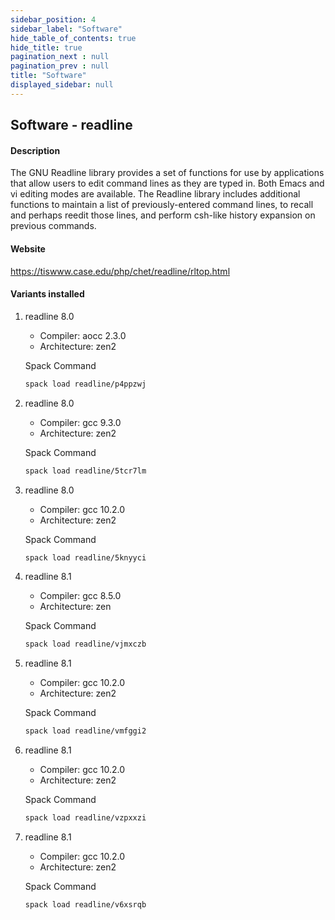 ```yaml
---
sidebar_position: 4
sidebar_label: "Software"
hide_table_of_contents: true
hide_title: true
pagination_next : null
pagination_prev : null
title: "Software"
displayed_sidebar: null
---
```


## Software - readline


#### Description
The GNU Readline library provides a set of functions for use by applications that allow users to edit command lines as they are typed in. Both Emacs and vi editing modes are available. The Readline library includes additional functions to maintain a list of previously-entered command lines, to recall and perhaps reedit those lines, and perform csh-like history expansion on previous commands.

#### Website
https://tiswww.case.edu/php/chet/readline/rltop.html

#### Variants installed

1. readline 8.0

    - Compiler: aocc 2.3.0
    - Architecture: zen2

    Spack Command
    ```bash
    spack load readline/p4ppzwj
    ```

2. readline 8.0

    - Compiler: gcc 9.3.0
    - Architecture: zen2

    Spack Command
    ```bash
    spack load readline/5tcr7lm
    ```

3. readline 8.0

    - Compiler: gcc 10.2.0
    - Architecture: zen2

    Spack Command
    ```bash
    spack load readline/5knyyci
    ```

4. readline 8.1

    - Compiler: gcc 8.5.0
    - Architecture: zen

    Spack Command
    ```bash
    spack load readline/vjmxczb
    ```

5. readline 8.1

    - Compiler: gcc 10.2.0
    - Architecture: zen2

    Spack Command
    ```bash
    spack load readline/vmfggi2
    ```

6. readline 8.1

    - Compiler: gcc 10.2.0
    - Architecture: zen2

    Spack Command
    ```bash
    spack load readline/vzpxxzi
    ```

7. readline 8.1

    - Compiler: gcc 10.2.0
    - Architecture: zen2

    Spack Command
    ```bash
    spack load readline/v6xsrqb
    ```
